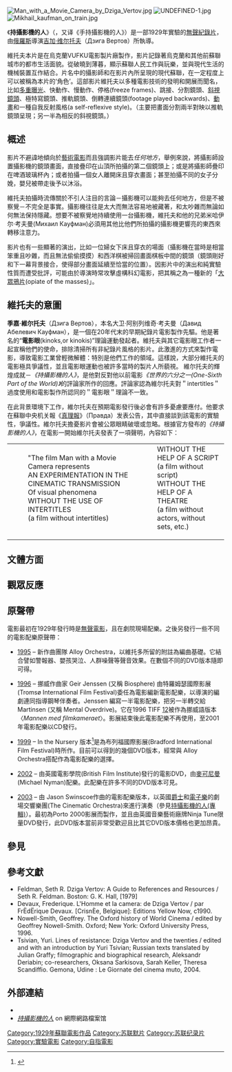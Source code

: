 {{Link style|time=2015-12-11T08:12:06+00:00}}

{{Infobox Film
|name           = 持攝影機的人
|image          = 
|caption        = 電影海報
|director       = [[吉加·维尔托夫|吉加·维尔托夫]]
|writer         = [[吉加·维尔托夫|吉加·维尔托夫]]
|cinematography = [[米哈伊尔·考夫曼|米哈伊尔·考夫曼]]
|distributor    =
|released       = 1929年1月7日
|country        = [[蘇聯|蘇聯]]
|runtime        = 80分鐘/68分鐘
|language       = [[無聲電影|無聲電影]]<br /> No intertitles
|budget         =
|amg_id         = 1:31222
|imdb_id        = 0019760
}}
[[File:Man_with_a_Movie_Camera_by_Dziga_Vertov.jpg|thumb]]
[[File:UNDEFINED-1.jpg|thumb]]
[[File:Mikhail_kaufman_on_train.jpg|thumb]]

《'''持攝影機的人'''》（{{lang-ru|'''Человек с киноаппаратом'''}}，又译《手持攝影機的人》）是一部1929年實驗的[[無聲電影|無聲]][[紀錄片|紀錄片]]，由[[俄羅斯|俄羅斯]]導演[[吉加·维尔托夫|吉加·维尔托夫]]（Дзига Вертов）所執導。

維托夫本片是在烏克蘭VUFKU電影製片廠製作，影片記錄著烏克蘭和其他前蘇聯城市的都市生活面貌。從破曉到薄暮，顯示蘇聯人民工作與玩樂，並與現代生活的機械裝置互作結合。片名中的攝影師和在影片內所呈現的現代蘇聯，在一定程度上可以被稱為本片的‘角色’。這部影片維托夫以多種電影技術的發明和開展而聞名，比如[[多重曝光|多重曝光]]、快動作、慢動作、停格(freeze frames)、跳接、分割鏡頭、[[斜視鏡頭|斜視鏡頭]]、極特寫鏡頭、推軌鏡頭、倒轉連續鏡頭(footage played backwards)、[[動畫|動畫]]和一種自我反射風格(a self-reflexive style)。（主要把畫面分割兩半對映以推軌鏡頭呈現；另一半為相反的斜視鏡頭。）

== 概述 ==
影片不避諱地傾向於[[藝術電影|藝術電影]]而且強調影片能去''任何地方''，舉例來說，將攝影師設置攝影機的鏡頭畫面，直接疊印在山頂所拍攝的第二個鏡頭上；或是將攝影師疊印在啤酒玻璃杯內；或者拍攝一個女人離開床且穿衣畫面；甚至拍攝不同的女子分娩，嬰兒被帶走後予以沐浴。 

維托夫拍攝時流傳關於不引人注目的言論－攝影機可以能夠去任何地方，但是不被察覺－不完全是事實。攝影機往往是太大而無法容易地被藏著，和太吵雜而無論如何無法保持隱藏。想要不被察覺地持續使用一台攝影機，維托夫和他的兄弟米哈伊尔·考夫曼(Михаил Кауфман)必須用其他比他們所拍攝的攝影機更響亮的東西來轉移注意力。

影片也有一些顯著的演出，比如一位婦女下床且穿衣的場面（攝影機在當時是相當笨重且吵雜，而且無法偷偷摸摸）和西洋棋被掃回畫面棋板中間的鏡頭（鏡頭剛好和下一幕背景接合，使得部分畫面延續至恰當的位置）。因影片中的演出和純實驗性質而遭受批評，可能由於導演時常攻擊虛構科幻電影，把其稱之為一種新的「[[精神鴉片|大眾鴉片]](opiate of the masses)」。

== 維托夫的意圖 ==
{{main|吉加·维尔托夫}}
'''季嘉·維尔托夫'''（Дзига Вертов），本名大卫·阿别列维奇·考夫曼（Давид Абелевич Кауфман），是一個在20年代末的早期紀錄片電影製作先驅。他是著名的“'''電影眼'''(kinoks,or kinokis)”理論運動發起者。維托夫與其它電影眼工作者一起宣稱他們的使命，排除清掃所有非紀錄片風格的影片。此激進的方式來製作電影，導致電影工業曾輕微解體：特別是他們工作的領域。這樣說，大部分維托夫的電影極具爭議性，並且電影眼運動也被許多當時的製片人所藐視。
維尔托夫的輝煌成就－''《持攝影機的人》''，是他對反對他以前電影''《世界的六分之一(One-Sixth Part of the World)》''的評論家所作的回應。評論家認為維尔托夫對＂intertitles＂過度使用和電影製作所認同的＂電影眼＂理論不一致。

在此背景環境下工作，維尔托夫在預期電影發行後必會有許多憂慮要應付。他要求在蘇聯中央机关報《[[真理報|真理報]]》（Правда）发表公告，其中直接談到該電影的實驗性，爭議性。維尔托夫擔憂影片會被公眾眼睛破壞或忽略。根據官方發布的''《持攝影機的人》''，在電影一開始維尔托夫發表了一項聲明，內容如下：

{|
|
:"The film Man with a Movie Camera represents
:AN EXPERIMENTATION IN THE CINEMATIC TRANSMISSION
:Of visual phenomena
:WITHOUT THE USE OF INTERTITLES
:(a film without intertitles)
|
:WITHOUT THE HELP OF A SCRIPT
:(a film without script)
:WITHOUT THE HELP OF A THEATRE
:(a film without actors, without sets, etc.)
|}

== 文體方面 ==

== 觀眾反應 ==

== 原聲帶 ==

電影最初在1929年發行時是[[無聲電影|無聲電影]]，且在劇院現場配樂。之後另發行一些不同的電影配樂原聲帶：

*[[:en:1995_in_music|1995]] – 新作曲團隊 Alloy Orchestra，以維托多所留的附註為編曲基礎。它結合譬如警報器、嬰孩哭泣、人群噪聲等聲音效果。在數個不同的DVD版本隨即可得。

*[[:en:1996_in_music|1996]] – 挪威作曲家 Geir Jenssen (又稱 Biosphere) 由特羅姆瑟國際影展(Tromsø International Film Festival)委任為電影編新電影配樂，以導演的編劇連同指導鋼琴伴奏者。Jenssen 編寫一半電影配樂，把另一半轉交給Martinsen (又稱 Mental Overdrive)。它在1996 TIFF [https://web.archive.org/web/20051215213048/http://www.tiff.no/tiff1997/tiff1996.htm][http://www.tiff.no/tiff1998/berlin.htm]{{dead link|date=2017年12月 |bot=InternetArchiveBot |fix-attempted=yes }}被作為挪威語版本〈''Mannen med filmkameraet''〉。影展結束後此電影配樂不再使用，至2001年電影配樂以CD發行。

*[[:en:1999_in_music|1999]] – In the Nursery 版本<ref>{{cite web |url=http://www.inthenursery.com/mwmc.html |title=存档副本 |accessdate=2006-04-25 |deadurl=yes |archiveurl=https://web.archive.org/web/20060324001253/http://www.inthenursery.com/mwmc.html |archivedate=2006-03-24 }}</ref>是為布列福國際影展(Bradford International Film Festival)時所作。目前可以得到的幾個DVD版本，經常與 Alloy Orchestra搭配作為電影配樂的選擇。

*[[:en:2002_in_music|2002]] – 由英國電影學院(British Film Institute)發行的電影DVD，由[[:en:Michael_Nyman|麥可尼曼]](Michael Nyman)配樂。此配樂在許多不同的DVD版本可見。

*[[:en:2003_in_music|2003]] – 由 Jason Swinscoe作曲的電影配樂版本，以英國[[爵士樂|爵士]]和[[電子音樂|電子樂]]的劇場交響樂團(The Cinematic Orchestra)來進行演奏（參見[[:en:Man_with_a_Movie_Camera_(The_Cinematic_Orchestra_album)|持攝影機的人(專輯)]]）。最初為Porto 2000影展而製作，並且由英國音樂藝術廠牌Ninja Tune限量DVD發行，此DVD版本當前非常受歡迎且比其它DVD版本價格也更加昂貴。

== 參見 ==
{{reflist}}

== 參考文獻 ==
* Feldman, Seth R. Dziga Vertov: A Guide to References and Resources / Seth R. Feldman. Boston: G. K. Hall, [1979]
* Devaux, Frederique. L'Homme et la camera: de Dziga Vertov / par FrËdËrique Devaux. [CrisnÈe, Belgique]: Editions Yellow Now, c1990.
* Nowell-Smith, Geoffrey. The Oxford history of World Cinema / edited by Geoffrey Nowell-Smith. Oxford; New York: Oxford University Press, 1996.
* Tsivian, Yuri. Lines of resistance: Dziga Vertov and the twenties / edited and with an introduction by Yuri Tsivian; Russian texts translated by Julian Graffy; filmographic and biographical research, Aleksandr Deriabin; co-researchers, Oksana Sarkisova, Sarah Keller, Theresa Scandiffio. Gemona, Udine : Le Giornate del cinema muto, 2004.

== 外部連結 ==
* '''{{youtube|3C-2RgK3WwA|持攝影機的人 (Alloy Orchestra), 01:05:37, 1929}}'''
* [http://www.archive.org/details/ChelovekskinoapparatomManWithAMovieCamera ''持攝影機的人''] on 網際網路檔案馆

{{DEFAULTSORT:Man with a Movie Camera}}
[[Category:1929年蘇聯電影作品|Category:1929年蘇聯電影作品]]
[[Category:苏联默片|Category:苏联默片]]
[[Category:苏联纪录片|Category:苏联纪录片]]
[[Category:實驗電影|Category:實驗電影]]
[[Category:自指電影|Category:自指電影]]